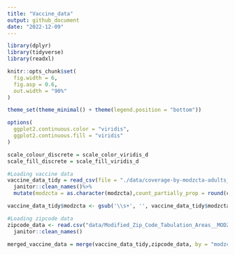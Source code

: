 ```yaml
---
title: "Vaccine_data"
output: github_document
date: "2022-12-09"
---
```


```r
library(dplyr)
library(tidyverse)
library(readxl)

knitr::opts_chunk$set(
  fig.width = 6, 
  fig.asp = 0.6,
  out.width = "90%"
)

theme_set(theme_minimal() + theme(legend.position = "bottom"))

options(
  ggplot2.continuous.color = "viridis",
  ggplot2.continuous.fill = "viridis"
)

scale_colour_discrete = scale_color_viridis_d
scale_fill_discrete = scale_fill_viridis_d
```

```r

#Loading vaccine data 
vaccine_data_tidy = read_csv(file = "./data/coverage-by-modzcta-adults_03.09.22.csv")%>%
  janitor::clean_names()%>%
  mutate(modzcta = as.character(modzcta),count_partially_prop = round(count_partially_cumulative/pop_denominator,2), count_Fully_prop = round(count_fully_cumulative/pop_denominator,2), count_1Plus_prop = round(count_1plus_cumulative/pop_denominator,2), count_Additional_prop = round(count_additional_cumulative/pop_denominator,2))

vaccine_data_tidy$modzcta <- gsub('\\s+', '', vaccine_data_tidy$modzcta)

#Loading zipcode data 
zipcode_data <- read.csv("data/Modified_Zip_Code_Tabulation_Areas__MODZCTA_.csv") %>% 
  janitor::clean_names()

```

```r
merged_vaccine_data = merge(vaccine_data_tidy,zipcode_data, by = "modzcta", all.x = TRUE)

```
